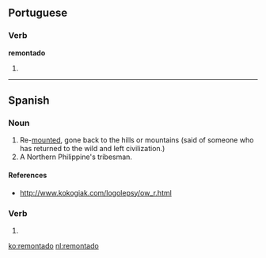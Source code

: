 ==Portuguese==

===Verb===
'''remontado''' {{m}}

# {{past participle of|remontar|lang=pt}}

----

==Spanish==

===Noun===
{{es-noun|m}}

# Re-[[mount]]ed, gone back to the hills or mountains (said of someone who has returned to the wild and left civilization.)
# A Northern Philippine's tribesman.

====References====
* http://www.kokogiak.com/logolepsy/ow_r.html

===Verb===
{{es-past participle|remontad|remontar}}

# {{es-verb form of|ending=ar|mood=past participle|gender=m|number=s|remontar}}

[[ko:remontado]]
[[nl:remontado]]